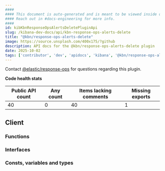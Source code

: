 ```yaml
---
####
#### This document is auto-generated and is meant to be viewed inside our experimental, new docs system.
#### Reach out in #docs-engineering for more info.
####
id: kibKbnResponseOpsAlertsDeletePluginApi
slug: /kibana-dev-docs/api/kbn-response-ops-alerts-delete
title: "@kbn/response-ops-alerts-delete"
image: https://source.unsplash.com/400x175/?github
description: API docs for the @kbn/response-ops-alerts-delete plugin
date: 2025-10-02
tags: ['contributor', 'dev', 'apidocs', 'kibana', '@kbn/response-ops-alerts-delete']
---
```




Contact [@elastic/response-ops](https://github.com/orgs/elastic/teams/response-ops) for questions regarding this plugin.

**Code health stats**

| Public API count  | Any count | Items lacking comments | Missing exports |
|-------------------|-----------|------------------------|-----------------|
| 40 | 0 | 40 | 1 |

## Client

### Functions
<DocDefinitionList data={kbnResponseOpsAlertsDeleteObj.client.functions}/>

### Interfaces
<DocDefinitionList data={kbnResponseOpsAlertsDeleteObj.client.interfaces}/>

### Consts, variables and types
<DocDefinitionList data={kbnResponseOpsAlertsDeleteObj.client.misc}/>

